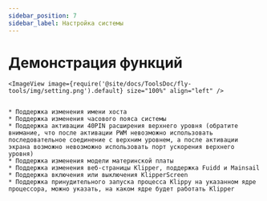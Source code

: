 ```yaml
---
sidebar_position: 7
sidebar_label: Настройка системы
---
```






# Демонстрация функций

    <ImageView image={require('@site/docs/ToolsDoc/fly-tools/img/setting.png').default} size="100%" align="left" />


    * Поддержка изменения имени хоста
    * Поддержка изменения часового пояса системы
    * Поддержка активации 40PIN расширения верхнего уровня (обратите внимание, что после активации PWM невозможно использовать последовательное соединение с верхним уровнем, а после активации экрана возможно невозможно использовать порт ускорения верхнего уровня)
    * Поддержка изменения модели материнской платы
    * Поддержка изменения веб-страницы Klipper, поддержка Fuidd и Mainsail
    * Поддержка включения или выключения KlipperScreen
    * Поддержка принудительного запуска процесса Klippy на указанном ядре процессора, можно указать, на каком ядре будет работать Klipper